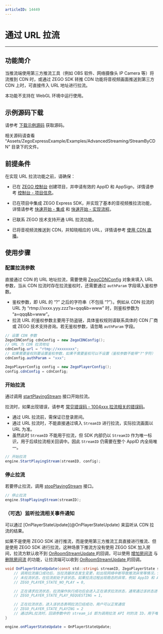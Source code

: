 ```yaml
---
articleID: 14449
---
```

# 通过 URL 拉流

---

## 功能简介

当推流端使用第三方推流工具（例如 OBS 软件、网络摄像头 IP Camera 等）将流推到 CDN 时，或通过 ZEGO SDK 转推 CDN 功能将音视频画面推送到第三方 CDN 上时，可直接传入 URL 地址进行拉流。

<div class="mk-warning">

本功能不支持在 WebGL 环境中运行使用。
</div>

## 示例源码下载

请参考 [下载示例源码](!DownloadDemo/DownloadDemo) 获取源码。

相关源码请查看 “Assets/ZegoExpressExample/Examples/AdvancedStreaming/StreamByCDN” 目录下的文件。

## 前提条件

在实现 URL 拉流功能之前，请确保：

- 已在 [ZEGO 控制台](https://console.zego.im) 创建项目，并申请有效的 AppID 和 AppSign，详情请参考 [控制台 - 项目信息](https://doc-zh.zego.im/article/12107)。
- 已在项目中集成 ZEGO Express SDK，并实现了基本的音视频推拉流功能，详情请参考 [快速开始 - 集成](!Integration/SDK_Integration) 和 [快速开始 - 实现流程](!Integration/Solution_Implementation)。

- 已联系 ZEGO 技术支持开通 URL 拉流功能。   
- 已将音视频流推送到 CDN，并知晓相应的 URL，详情请参考 [使用 CDN 直播](!ExpressVideoSDK-Publisher_Player_Advanced/RelayToCDN)。   

## 使用步骤

<a id="ZegoCDNConfig"></a>

### 配置拉流参数

直接通过 CDN 的 URL 地址拉流，需要使用 [ZegoCDNConfig](@-ZegoCDNConfig) 对象来填入 URL 参数，当从 CDN 拉流时存在拉流鉴权时，还需要通过 `authParam` 字段填入鉴权参数。

<Note title="说明">


- 鉴权参数，即 URL 的 “?” 之后的字符串（不包括 “?”）。例如从 CDN 拉流的 URL 为 “rtmp://xxxx.yyy.zzz?a=qqq&b=www” 时，则鉴权参数为 “a=qqq&b=www”。
- 拉流 URL 的鉴权参数主要用于防盗链，具体鉴权规则请联系具体的 CDN 厂商或 ZEGO 技术支持咨询。若无鉴权参数，请忽略 `authParam` 字段。

</Note>



```csharp
// 设置 CDN 参数 
ZegoCDNConfig cdnConfig = new ZegoCDNConfig();
// URL 为 CDN 拉流地址
cdnConfig.url = "rtmp://xxxxxxxx";
// 如果需要鉴权则要设置鉴权参数，如果不需要鉴权可以不设置（鉴权参数不能带"?"字符）
cdnConfig.authParam = "xxx";

ZegoPlayerConfig config = new ZegoPlayerConfig();
config.cdnConfig = cdnConfig;
```

### 开始拉流

通过调用 [startPlayingStream](@startPlayingStream) 接口开始拉流。

拉流时，如果出现错误，请参考 [常见错误码 - 1004xxx 拉流相关的错误码](5643#5)。

<Warning title="注意">


- 通过 URL 拉流前，需保证已登录房间。
- 通过 URL 拉流时，不能直接通过填入 `StreamID` 进行拉流，实际拉流画面以 URL 为准。
- 虽然此时 `StreamID` 不能用于拉流，但 SDK 内部仍以 `StreamID` 作为唯一标识，用于后续拉流相关回调中。因此 `StreamID` 仍需要在整个 AppID 内全局唯一。

</Warning>



```csharp
// 开始拉流
engine.StartPlayingStream(streamID, config);
```

### 停止拉流

若要停止拉流，调用 [stopPlayingStream](@stopPlayingStream) 接口。

```csharp
// 停止拉流 
engine.StopPlayingStream(streamID);
```

### （可选）监听拉流相关事件通知

<Accordion title="监听拉流相关事件通知" defaultOpen="false">
可以通过 [OnPlayerStateUpdate](@OnPlayerStateUpdate) 来监听从 CDN 拉流的结果。

<Warning title="注意">


如果不是使用 ZEGO SDK 进行推流，而是使用第三方推流工具直接进行推流、但是使用 ZEGO SDK 进行拉流，这种场景下推流方没有使用 ZEGO SDK 加入房间，拉流方默认收不到 [OnRoomStreamUpdate ](@OnRoomStreamUpdate) 的回调，可以使用 [增加房间流](https://doc-zh.zego.im/article/19561) 与 [删除房间流](https://doc-zh.zego.im/article/19563) 的功能，让拉流端可以收到 [OnRoomStreamUpdate ](@OnRoomStreamUpdate) 的回调。

</Warning>




```csharp
void OnPlayerStateUpdate(const std::string& streamID, ZegoPlayerState state, int errorCode, const std::string& extendedData) {
    // 调用拉流接口成功后，当拉流器状态发生变更，如出现网络中断导致推流异常等情况，SDK 在重试拉流的同时，会通过该回调通知 
    // 未拉流状态，在拉流前处于该状态。如果拉流过程出现稳态的异常，例如 AppID 和 AppSign 不正确，都会进入未拉流状态 
    // ZEGO_PLAYER_STATE_NO_PLAY = 0,

    // 正在请求拉流状态，拉流操作执行成功后会进入正在请求拉流状态，通常通过该状态进行应用界面的展示。如果因为网络质量不佳产生的中断，SDK 会进行内部重试，也会回到正在请求拉流状态 
    // ZEGO_PLAYER_STATE_PLAY_REQUESTING = 1,

    // 正在拉流状态，进入该状态表明拉流已经成功，用户可以正常通信
    // ZEGO_PLAYER_STATE_PLAYING = 2
    // 通过URL拉流时，回调参数中的 stream_id 即为调用拉流 API 时的流 ID，用于唯一标识当次拉流事件。
}

engine.onPlayerStateUpdate = OnPlayerStateUpdate;
```
</Accordion>
